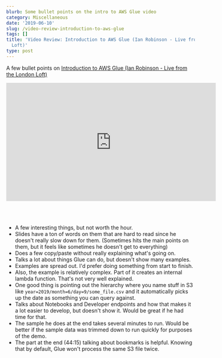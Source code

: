 ```yaml
---
blurb: Some bullet points on the intro to AWS Glue video
category: Miscellaneous
date: '2019-06-10'
slug: /video-review-introduction-to-aws-glue
tags: []
title: 'Video Review: Introduction to AWS Glue (Ian Robinson - Live from the London
  Loft)'
type: post
---
```



A few bullet points on [Introduction to AWS Glue (Ian Robinson - Live from the London Loft)](https://www.youtube.com/watch?v=CMjycQ_3M14)

<div class="videoWrapper_16x9">
<iframe width="560" height="315" src="https://www.youtube.com/embed/CMjycQ_3M14" frameborder="0" allow="accelerometer; autoplay; encrypted-media; gyroscope; picture-in-picture" allowfullscreen></iframe>
</div>

<br /><br />

- A few interesting things, but not worth the hour. 
- Slides have a ton of words on them that are hard to read since he doesn't really slow down for them. (Sometimes hits the main points on them, but it feels like sometimes he doesn't get to everything)
- Does a few copy/paste without really explaining what's going on. 
- Talks a lot about things Glue can do, but doesn't show many examples. 
- Examples are spread out. I'd prefer doing something from start to finish. 
- Also, the example is relatively complex. Part of it creates an internal lambda function. That's not very well explained. 
- One good thing is pointing out the hierarchy where you name stuff in S3 like `year=2019/month=6/day=9/some_file.csv` and it automatically picks up the date as something you can query against. 
- Talks about Notebooks and Developer endpoints and how that makes it a lot easier to develop, but doesn't show it. Would be great if he had time for that.
- The sample he does at the end takes several minutes to run. Would be better if the sample data was trimmed down to run quickly for purposes of the demo. 
- The part at the end (44:15) talking about bookmarks is helpful. Knowing that by default, Glue won't process the same S3 file twice.